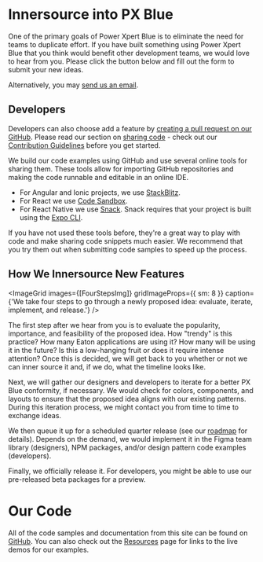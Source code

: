 
# Innersource into PX Blue

One of the primary goals of Power Xpert Blue is to eliminate the need for teams to duplicate effort. If you have built something using Power Xpert Blue that you think would benefit other development teams, we would love to hear from you. Please click the button below and fill out the form to submit your new ideas.

<NewFeatureFormButton />

Alternatively, you may [send us an email](/community/contactus).

## Developers

Developers can also choose add a feature by [creating a pull request on our GitHub](https://github.com/pxblue). Please read our section on [sharing code](/community/sharing) - check out our [Contribution Guidelines](https://github.com/pxblue/.github/blob/master/CONTRIBUTING.md) before you get started.

We build our code examples using GitHub and use several online tools for sharing them. These tools allow for importing GitHub repositories and making the code runnable and editable in an online IDE.

-   For Angular and Ionic projects, we use [StackBlitz](http://www.stackblitz.com).
-   For React we use [Code Sandbox](https://codesandbox.io).
-   For React Native we use [Snack](https://snack.expo.io/). Snack requires that your project is built using the [Expo CLI](https://docs.expo.io/workflow/expo-cli/).

If you have not used these tools before, they're a great way to play with code and make sharing code snippets much easier. We recommend that you try them out when submitting code samples to speed up the process.

## How We Innersource New Features

<ImageGrid
    images={[FourStepsImg]}
    gridImageProps={{ sm: 8 }}
    caption={'We take four steps to go through a newly proposed idea: evaluate, iterate, implement, and release.'}
/>

The first step after we hear from you is to evaluate the popularity, importance, and feasibility of the proposed idea. How "trendy" is this practice? How many Eaton applications are using it? How many will be using it in the future? Is this a low-hanging fruit or does it require intense attention? Once this is decided, we will get back to you whether or not we can inner source it and, if we do, what the timeline looks like.

Next, we will gather our designers and developers to iterate for a better PX Blue conformity, if necessary. We would check for colors, components, and layouts to ensure that the proposed idea aligns with our existing patterns. During this iteration process, we might contact you from time to time to exchange ideas.

We then queue it up for a scheduled quarter release (see our [roadmap](/roadmap) for details). Depends on the demand, we would implement it in the Figma team library (designers), NPM packages, and/or design pattern code examples (developers).

Finally, we officially release it. For developers, you might be able to use our pre-released beta packages for a preview.

<Divider />

# Our Code

All of the code samples and documentation from this site can be found on [GitHub](https://github.com/pxblue). You can also check out the [Resources](/resources) page for links to the live demos for our examples.
